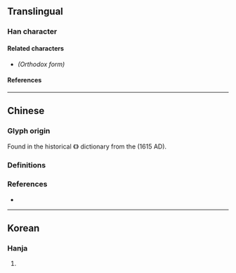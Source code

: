 {{also|沇}}
{{character info}}
==Translingual==

===Han character===
{{Han char|rn=85|rad=水|as=09|sn=12|four=30116|canj=EYCU|ids=⿰氵兗}}

====Related characters====
* {{l|mul|[[沇]]}} ''(Orthodox form)''

====References====
{{Han ref|kx=0635.130|dkj=17791|dj=1042.090|hdz=31684.030|uh=6E37}}

----

==Chinese==

===Glyph origin===
Found in the historical {{w|Zihui}} 《{{lw|zh|字彙 (梅膺祚)|字彙}}》 dictionary from the {{w|Ming dynasty}} (1615 AD).

===Definitions===
{{zh-see|沇}}

===References===
* {{R:twedu|B02038-001#36}}

----

==Korean==

===Hanja===
{{ko-hanja|hangeul=연|eumhun=|rv=yeon|mr=yŏn|y=yen}}

# {{rfdef|ko|sort=水09}}